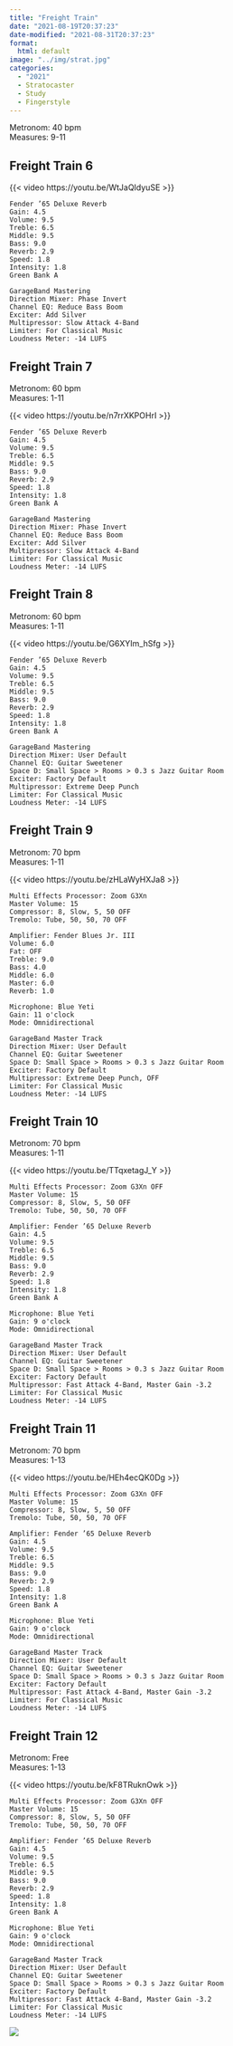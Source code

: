 ```yaml
---
title: "Freight Train"
date: "2021-08-19T20:37:23"
date-modified: "2021-08-31T20:37:23"
format: 
  html: default
image: "../img/strat.jpg"
categories:
  - "2021"
  - Stratocaster
  - Study
  - Fingerstyle
---
```

Metronom: 40 bpm\
Measures: 9-11

## Freight Train 6

{{< video https://youtu.be/WtJaQIdyuSE >}}

```
Fender ’65 Deluxe Reverb
Gain: 4.5
Volume: 9.5
Treble: 6.5
Middle: 9.5
Bass: 9.0
Reverb: 2.9
Speed: 1.8
Intensity: 1.8
Green Bank A

GarageBand Mastering
Direction Mixer: Phase Invert
Channel EQ: Reduce Bass Boom
Exciter: Add Silver
Multipressor: Slow Attack 4-Band
Limiter: For Classical Music
Loudness Meter: -14 LUFS
```

## Freight Train 7
Metronom: 60 bpm\
Measures: 1-11

{{< video https://youtu.be/n7rrXKPOHrI >}}

```
Fender ’65 Deluxe Reverb
Gain: 4.5
Volume: 9.5
Treble: 6.5
Middle: 9.5
Bass: 9.0
Reverb: 2.9
Speed: 1.8
Intensity: 1.8
Green Bank A

GarageBand Mastering
Direction Mixer: Phase Invert
Channel EQ: Reduce Bass Boom
Exciter: Add Silver
Multipressor: Slow Attack 4-Band
Limiter: For Classical Music
Loudness Meter: -14 LUFS
```

## Freight Train 8
Metronom: 60 bpm\
Measures: 1-11

{{< video https://youtu.be/G6XYIm_hSfg >}}

```
Fender ’65 Deluxe Reverb
Gain: 4.5
Volume: 9.5
Treble: 6.5
Middle: 9.5
Bass: 9.0
Reverb: 2.9
Speed: 1.8
Intensity: 1.8
Green Bank A

GarageBand Mastering
Direction Mixer: User Default 
Channel EQ: Guitar Sweetener
Space D: Small Space > Rooms > 0.3 s Jazz Guitar Room
Exciter: Factory Default
Multipressor: Extreme Deep Punch
Limiter: For Classical Music
Loudness Meter: -14 LUFS
```

## Freight Train 9
Metronom: 70 bpm\
Measures: 1-11

{{< video https://youtu.be/zHLaWyHXJa8 >}}

```
Multi Effects Processor: Zoom G3Xn 
Master Volume: 15
Compressor: 8, Slow, 5, 50 OFF
Tremolo: Tube, 50, 50, 70 OFF

Amplifier: Fender Blues Jr. III
Volume: 6.0
Fat: OFF
Treble: 9.0
Bass: 4.0
Middle: 6.0
Master: 6.0
Reverb: 1.0

Microphone: Blue Yeti 
Gain: 11 o'clock
Mode: Omnidirectional

GarageBand Master Track
Direction Mixer: User Default 
Channel EQ: Guitar Sweetener
Space D: Small Space > Rooms > 0.3 s Jazz Guitar Room
Exciter: Factory Default
Multipressor: Extreme Deep Punch, OFF
Limiter: For Classical Music
Loudness Meter: -14 LUFS
```
## Freight Train 10
Metronom: 70 bpm\
Measures: 1-11

{{< video https://youtu.be/TTqxetagJ_Y >}}

```
Multi Effects Processor: Zoom G3Xn OFF
Master Volume: 15 
Compressor: 8, Slow, 5, 50 OFF
Tremolo: Tube, 50, 50, 70 OFF

Amplifier: Fender ’65 Deluxe Reverb
Gain: 4.5
Volume: 9.5
Treble: 6.5
Middle: 9.5
Bass: 9.0
Reverb: 2.9
Speed: 1.8
Intensity: 1.8
Green Bank A

Microphone: Blue Yeti 
Gain: 9 o'clock
Mode: Omnidirectional

GarageBand Master Track
Direction Mixer: User Default 
Channel EQ: Guitar Sweetener
Space D: Small Space > Rooms > 0.3 s Jazz Guitar Room
Exciter: Factory Default
Multipressor: Fast Attack 4-Band, Master Gain -3.2
Limiter: For Classical Music
Loudness Meter: -14 LUFS
```

## Freight Train 11
Metronom: 70 bpm\
Measures: 1-13

{{< video https://youtu.be/HEh4ecQK0Dg >}}

```
Multi Effects Processor: Zoom G3Xn OFF
Master Volume: 15 
Compressor: 8, Slow, 5, 50 OFF
Tremolo: Tube, 50, 50, 70 OFF

Amplifier: Fender ’65 Deluxe Reverb
Gain: 4.5
Volume: 9.5
Treble: 6.5
Middle: 9.5
Bass: 9.0
Reverb: 2.9
Speed: 1.8
Intensity: 1.8
Green Bank A

Microphone: Blue Yeti 
Gain: 9 o'clock
Mode: Omnidirectional

GarageBand Master Track
Direction Mixer: User Default 
Channel EQ: Guitar Sweetener
Space D: Small Space > Rooms > 0.3 s Jazz Guitar Room
Exciter: Factory Default
Multipressor: Fast Attack 4-Band, Master Gain -3.2
Limiter: For Classical Music
Loudness Meter: -14 LUFS
```

## Freight Train 12
Metronom: Free\
Measures: 1-13

{{< video https://youtu.be/kF8TRuknOwk >}}

```
Multi Effects Processor: Zoom G3Xn OFF
Master Volume: 15 
Compressor: 8, Slow, 5, 50 OFF
Tremolo: Tube, 50, 50, 70 OFF

Amplifier: Fender ’65 Deluxe Reverb
Gain: 4.5
Volume: 9.5
Treble: 6.5
Middle: 9.5
Bass: 9.0
Reverb: 2.9
Speed: 1.8
Intensity: 1.8
Green Bank A

Microphone: Blue Yeti 
Gain: 9 o'clock
Mode: Omnidirectional

GarageBand Master Track
Direction Mixer: User Default 
Channel EQ: Guitar Sweetener
Space D: Small Space > Rooms > 0.3 s Jazz Guitar Room
Exciter: Factory Default
Multipressor: Fast Attack 4-Band, Master Gain -3.2
Limiter: For Classical Music
Loudness Meter: -14 LUFS
```

![](https://www.azquotes.com/picture-quotes/quote-the-zen-way-of-calligraphy-is-to-write-in-the-most-straightforward-simple-way-as-if-shunryu-suzuki-115-69-44.jpg)
